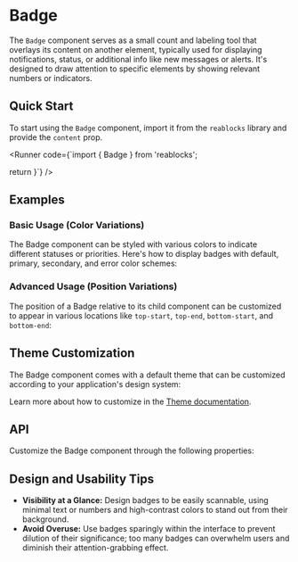 
# Badge
The `Badge` component serves as a small count and labeling tool that overlays its content on another 
element, typically used for displaying notifications, status, or additional info like new messages or 
alerts. It's designed to draw attention to specific elements by showing relevant numbers or indicators.

## Quick Start
To start using the `Badge` component, import it from the `reablocks` library and provide the `content` prop.

<Runner code={`import { Badge } from 'reablocks';

  return <Badge content="9" />
}`}
/>

## Examples
### Basic Usage (Color Variations)
The Badge component can be styled with various colors to indicate different statuses or priorities.
Here's how to display badges with default, primary, secondary, and error color schemes:
<StoryRenderer path="components/Badge.story.tsx" name="Colors" storybookKey="components-elements-badge--colors"/>

### Advanced Usage (Position Variations)
The position of a Badge relative to its child component can be customized to appear in various locations like `top-start`, `top-end`, `bottom-start`, and `bottom-end`:
<StoryRenderer path="components/Badge.story.tsx" name="Positions" storybookKey="components-elements-badge--positions"/>

## Theme Customization
The Badge component comes with a default theme that can be customized according to your application's design system:

<ThemeRender name="badge" />

Learn more about how to customize in the [Theme documentation](/docs/theme/getting-started).

## API
Customize the Badge component through the following properties:
<PropsTable name="Badge" />

## Design and Usability Tips

- **Visibility at a Glance:** Design badges to be easily scannable, using minimal text or numbers and high-contrast colors to stand out from their background.
- **Avoid Overuse:** Use badges sparingly within the interface to prevent dilution of their significance; too many badges can overwhelm users and diminish their attention-grabbing effect.
